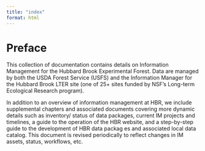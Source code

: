 ```yaml
---
title: "index"
format: html
---
```

# Preface {.unnumbered}


This collection of documentation contains details on Information Management for the Hubbard Brook Experimental Forest. Data are managed by both the USDA Forest Service
 (USFS) and the Information Manager for the Hubbard Brook LTER site (one of 25+ sites funded by NSF's Long-term Ecological Research program).

In addition to an overview of information management at HBR, we include supplemental chapters and associated documents covering more dynamic details such as inventory/
status of data packages, current IM projects and timelines, a guide to the operation of the HBR website, and a step-by-step guide to the development of HBR data packag
es and associated local data catalog. This document is revised periodically to reflect changes in IM assets, status, workflows, etc.



